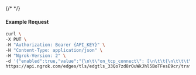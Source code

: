 {/* <!-- Code generated for API Clients. DO NOT EDIT. --> */}

#### Example Request
```bash
curl \
-X PUT \
-H "Authorization: Bearer {API_KEY}" \
-H "Content-Type: application/json" \
-H "Ngrok-Version: 2" \
-d '{"enabled":true,"value":"{\n\t\"on_tcp_connect\": [\n\t\t{\n\t\t\t\"name\": \"Block requests from certain countries\",\n\t\t\t\"expressions\":[\"conn.geo.country_code in ['BR', 'CN', 'CU', 'IR', 'NG', 'RO', 'RU', 'SD', 'SY', 'UA']\"],\n\t\t\t\"actions\":[\n\t\t\t\t{\n\t\t\t\t\t\"type\":\"log\",\n\t\t\t\t\t\"config\":{\n\t\t\t\t\t\t\"metadata\":{\n\t\t\t\t\t\t\t\"blockedCountry\":\"${conn.geo.country_code}\",\n\t\t\t\t\t\t\t\"edgeId\": \"edgtls_33Qo7zd8rOuWkJhl5BoTFesE9cr\"\n\t\t\t\t\t\t}\n\t\t\t\t\t}\n\t\t\t\t},\n\t\t\t\t{\n\t\t\t\t\t\"type\":\"deny\"\n\t\t\t\t}\n\t\t\t]\n\t\t}\n\t]\n}"}' \
https://api.ngrok.com/edges/tls/edgtls_33Qo7zd8rOuWkJhl5BoTFesE9cr/traffic_policy
```